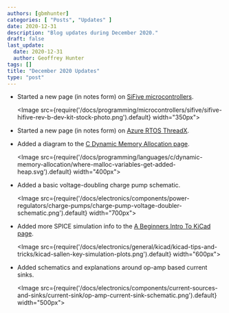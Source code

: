 ```yaml
---
authors: [gbmhunter]
categories: [ "Posts", "Updates" ]
date: 2020-12-31
description: "Blog updates during December 2020."
draft: false
last_update:
  date: 2020-12-31
  author: Geoffrey Hunter
tags: []
title: "December 2020 Updates"
type: "post"
---
```


* Started a new page (in notes form) on [SiFive microcontrollers](/programming/microcontrollers/sifive).

    <Image src={require('/docs/programming/microcontrollers/sifive/sifive-hifive-rev-b-dev-kit-stock-photo.png').default} width="350px"></Image>

* Started a new page (in notes form) on [Azure RTOS ThreadX](/programming/operating-systems/azure-rtos-threadx).

* Added a diagram to the [C Dynamic Memory Allocation page](/programming/languages/c/dynamic-memory-allocation).

    <Image src={require('/docs/programming/languages/c/dynamic-memory-allocation/where-malloc-variables-get-added-heap.svg').default} width="400px"></Image>

* Added a basic voltage-doubling charge pump schematic.

    <Image src={require('/docs/electronics/components/power-regulators/charge-pumps/charge-pump-voltage-doubler-schematic.png').default} width="700px"></Image>

* Added more SPICE simulation info to the [A Beginners Intro To KiCad page](/electronics/general/kicad/kicad-tips-and-tricks).

    <Image src={require('/docs/electronics/general/kicad/kicad-tips-and-tricks/kicad-sallen-key-simulation-plots.png').default} width="600px"></Image>

* Added schematics and explanations around op-amp based current sinks.

    <Image src={require('/docs/electronics/components/current-sources-and-sinks/current-sink/op-amp-current-sink-schematic.png').default} width="500px"></Image>
